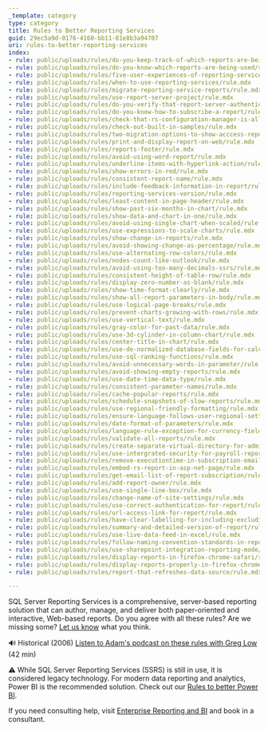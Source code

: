 ```yaml
---
_template: category
type: category
title: Rules to Better Reporting Services
guid: 29ec5a9d-0176-4160-bb11-81e8b3a94707
uri: rules-to-better-reporting-services
index:
- rule: public/uploads/rules/do-you-keep-track-of-which-reports-are-being-executed/rule.mdx
- rule: public/uploads/rules/do-you-know-which-reports-are-being-used/rule.mdx
- rule: public/uploads/rules/five-user-experiences-of-reporting-services/rule.mdx
- rule: public/uploads/rules/when-to-use-reporting-services/rule.mdx
- rule: public/uploads/rules/migrate-reporting-service-reports/rule.mdx
- rule: public/uploads/rules/use-report-server-project/rule.mdx
- rule: public/uploads/rules/do-you-verify-that-report-server-authentication-settings-allow-a-wide-range-of-web-browsers/rule.mdx
- rule: public/uploads/rules/do-you-know-how-to-subscribe-a-report/rule.mdx
- rule: public/uploads/rules/check-that-rs-configuration-manager-is-all-green-ticks/rule.mdx
- rule: public/uploads/rules/check-out-built-in-samples/rule.mdx
- rule: public/uploads/rules/two-migration-options-to-show-acccess-reports-on-web/rule.mdx
- rule: public/uploads/rules/print-and-display-report-on-web/rule.mdx
- rule: public/uploads/rules/reports-footer/rule.mdx
- rule: public/uploads/rules/avoid-using-word-report/rule.mdx
- rule: public/uploads/rules/underline-items-with-hyperlink-action/rule.mdx
- rule: public/uploads/rules/show-errors-in-red/rule.mdx
- rule: public/uploads/rules/consistent-report-name/rule.mdx
- rule: public/uploads/rules/include-feedback-information-in-report/rule.mdx
- rule: public/uploads/rules/reporting-services-version/rule.mdx
- rule: public/uploads/rules/least-content-in-page-header/rule.mdx
- rule: public/uploads/rules/show-past-six-months-in-chart/rule.mdx
- rule: public/uploads/rules/show-data-and-chart-in-one/rule.mdx
- rule: public/uploads/rules/avoid-using-single-chart-when-scaled/rule.mdx
- rule: public/uploads/rules/use-expressions-to-scale-charts/rule.mdx
- rule: public/uploads/rules/show-change-in-reports/rule.mdx
- rule: public/uploads/rules/avoid-showing-change-as-percentage/rule.mdx
- rule: public/uploads/rules/use-alternating-row-colors/rule.mdx
- rule: public/uploads/rules/nodes-count-like-outlook/rule.mdx
- rule: public/uploads/rules/avoid-using-too-many-decimals-ssrs/rule.mdx
- rule: public/uploads/rules/consistent-height-of-table-row/rule.mdx
- rule: public/uploads/rules/display-zero-number-as-blank/rule.mdx
- rule: public/uploads/rules/show-time-format-clearly/rule.mdx
- rule: public/uploads/rules/show-all-report-parameters-in-body/rule.mdx
- rule: public/uploads/rules/use-logical-page-breaks/rule.mdx
- rule: public/uploads/rules/prevent-charts-growing-with-rows/rule.mdx
- rule: public/uploads/rules/use-vertical-text/rule.mdx
- rule: public/uploads/rules/gray-color-for-past-data/rule.mdx
- rule: public/uploads/rules/use-3d-cylinder-in-column-chart/rule.mdx
- rule: public/uploads/rules/center-title-in-chart/rule.mdx
- rule: public/uploads/rules/use-de-normalized-database-fields-for-calculated-values/rule.mdx
- rule: public/uploads/rules/use-sql-ranking-functions/rule.mdx
- rule: public/uploads/rules/avoid-unnecessary-words-in-parameter/rule.mdx
- rule: public/uploads/rules/avoid-showing-empty-reports/rule.mdx
- rule: public/uploads/rules/use-date-time-data-type/rule.mdx
- rule: public/uploads/rules/consistent-parameter-names/rule.mdx
- rule: public/uploads/rules/cache-popular-reports/rule.mdx
- rule: public/uploads/rules/schedule-snapshots-of-slow-reports/rule.mdx
- rule: public/uploads/rules/use-regional-friendly-formatting/rule.mdx
- rule: public/uploads/rules/ensure-language-follows-user-regional-settings/rule.mdx
- rule: public/uploads/rules/date-format-of-parameters/rule.mdx
- rule: public/uploads/rules/language-rule-exception-for-currency-fields/rule.mdx
- rule: public/uploads/rules/validate-all-reports/rule.mdx
- rule: public/uploads/rules/create-separate-virtual-directory-for-admin-access/rule.mdx
- rule: public/uploads/rules/use-intergrated-security-for-payroll-reports/rule.mdx
- rule: public/uploads/rules/remove-executiontime-in-subscription-email-subject/rule.mdx
- rule: public/uploads/rules/embed-rs-report-in-asp-net-page/rule.mdx
- rule: public/uploads/rules/get-email-list-of-report-subscription/rule.mdx
- rule: public/uploads/rules/add-report-owner/rule.mdx
- rule: public/uploads/rules/use-single-line-box/rule.mdx
- rule: public/uploads/rules/change-name-of-site-settings/rule.mdx
- rule: public/uploads/rules/use-correct-authentication-for-report/rule.mdx
- rule: public/uploads/rules/url-access-link-for-report/rule.mdx
- rule: public/uploads/rules/have-clear-labelling-for-including-excluding-gst/rule.mdx
- rule: public/uploads/rules/summary-and-detailed-version-of-report/rule.mdx
- rule: public/uploads/rules/use-live-data-feed-in-excel/rule.mdx
- rule: public/uploads/rules/follow-naming-convention-standards-in-reporting-service/rule.mdx
- rule: public/uploads/rules/use-sharepoint-integration-reporting-mode/rule.mdx
- rule: public/uploads/rules/display-reports-in-firefox-chrome-safari/rule.mdx
- rule: public/uploads/rules/display-reports-properly-in-firefox-chrome/rule.mdx
- rule: public/uploads/rules/report-that-refreshes-data-source/rule.mdx

---
```


SQL Server Reporting Services is a comprehensive, server-based reporting solution that can author, manage, and deliver both paper-oriented and interactive, Web-based reports. Do you agree with all these rules? Are we missing some? [Let us know](https://www.ssw.com.au/company/contact-us) what you think.

🔊 Historical (2006) [Listen to Adam's podcast on these rules with Greg Low](https://sqldownunder.blob.core.windows.net/podcasts/SDU14FullShow.mp3) (42 min)  

⚠️ While SQL Server Reporting Services (SSRS) is still in use, it is considered legacy technology. For modern data reporting and analytics, Power BI is the recommended solution. Check out our [Rules to better Power BI](https://www.ssw.com.au/rules/rules-to-better-power-bi/).

If you need consulting help, visit [Enterprise Reporting and BI](https://www.ssw.com.au/consulting/enterprise-reporting) and book in a consultant.
